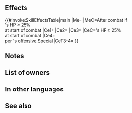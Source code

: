 {{Passive
|name=Fell Wyrmscale
|type=A
|exclusive=1
|canUseWeapon={{WeaponList|All}}
|canUseMove={{MoveList|All}}
|properties=random_owner
|1name=Fell Wyrmscale
|1tagid=SID_邪竜の暗鱗
|1effect=At start of combat, if unit's HP ≥ 25%, grants Atk/Spd/Def/Res+8 to unit, neutralizes foe's bonuses (from skills like Fortify, Rally, etc.), and unit deals damage = 15% of unit's Atk during combat (excluding area-of-effect Specials), and also, when Special triggers, neutralizes foe's "reduces damage by X%" effects from foe's non-Special skills (excluding area-of-effect Specials). At start of combat, if unit's HP ≥ 25%, restores 7 HP to unit after combat.
|1cost=300
|1required=-
}}
==Effects==
{{#invoke:SkillEffectsTable|main
|Me={{Eft|Heal|7}}
|MeC=After combat if<br>{{Tgt|Unit}}'s HP ≥ 25%<br>at start of combat
|Ce1={{Eft|Temporary buffs|Atk/Spd/Def/Res|8}}
|Ce2={{Eft|Damage Boost|15% of {{Tgt|Unit}}'s Atk}}
|Ce3={{Eft|Neutralize Bonuses}}
|CeC={{Tgt|Unit}}'s HP ≥ 25%<br>at start of combat
|Ce4={{Eft|Neutralize Damage Reduction}}<br>per {{Tgt|Unit}}'s [[offensive Special]]
|CeT3-4={{Tgt|Foe}}
}}

==Notes==
{{Temporary buffs}}
{{Bonus neutralization}}
{{DamageBoost}}
{{DamageReductionNeutralization}}
==List of owners==
{{Skill Hero List}}
==In other languages==
{{OtherLanguages
|japanese=邪竜の暗鱗
|german=Dämonenschuppe
|spanishEU=Escama caída
|spanishLA=Escama caída
|french=Écailles déchues
|italian=Squama maligna
|chineseTW=邪龍的暗鱗
|portuguese=Escama terrível
}}
==See also==
{{See also skills|cond=Description LIKE '%Atk/Spd/Def/Res+8 to unit %' OR Description LIKE '%Atk/Spd/Def/Res+%deals damage%of unit_s Atk%restores%' AND Exclusive='1'}}
{{Passives Navbox|A}}